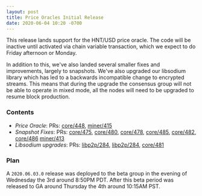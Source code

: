 ```yaml
---
layout: post
title: Price Oracles Initial Release
date: 2020-06-04 10:20 -0700
---
```


This release lands support for the HNT/USD price oracle. The code will be inactive until activated
via chain variable transaction, which we expect to do Friday afternoon or Monday.

In addition to this, we've also landed several smaller fixes and improvements, largely to snapshots.
We've also upgraded our libsodium library which has led to a backwards incompatible change to
encrypted streams. This means that during the upgrade the consensus group will not be able to
operate in mixed mode, all the nodes will need to be upgraded to resume block production.

### Contents

- _Price Oracle_: PRs: [core/448](https://github.com/helium/blockchain-core/pull/448),
  [miner/415](https://github.com/helium/miner/pull/415)
- _Snapshot Fixes_: PRs: [core/475](https://github.com/helium/blockchain-core/pull/475),
  [core/480](https://github.com/helium/blockchain-core/pull/480),
  [core/478](https://github.com/helium/blockchain-core/pull/478),
  [core/485](https://github.com/helium/blockchain-core/pull/485),
  [core/482](https://github.com/helium/blockchain-core/pull/482),
  [core/486](https://github.com/helium/blockchain-core/pull/482)
  [miner/413](https://github.com/helium/miner/pull/413)
- _Libsodium upgrades_: PRs: [libp2p/284](https://github.com/helium/erlang-libp2p/pull/284),
  [libp2p/284](https://github.com/helium/erlang-libp2p/pull/284),
  [core/481](https://github.com/helium/blockchain-core/pull/481)

### Plan

A `2020.06.03.0` release was deployed to the beta group in the evening of Wednesday the 3rd around
8:50PM PDT. After this beta period was released to GA around Thursday the 4th around 10:15AM PST.
